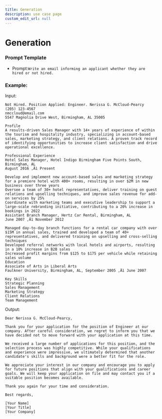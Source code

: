 ```yaml
---
title: Generation
description: use case page
custom_edit_url: null
---
```


# Generation

### Prompt Template
- Prompt:`Write an email informing an applicant whether they are hired or not hired.`

### Example:
Input:

``` 
Not Hired. Position Applied: Engineer. Nerissa G. McCloud-Pearcy
(205) 123-4567
nmccloud@email.com
5547 Magnolia Drive West, Birmingham, AL 35005

Profile
A results-driven Sales Manager with 14+ years of experience of within the tourism and hospitality industry, specializing in account-based sales, marketing strategy, and client relations. A proven track record of identifying opportunities to increase client satisfaction and drive operational excellence.

Professional Experience
Hotel Sales Manager, Hotel Indigo Birmingham Five Points South, Birmingham, AL
August 2016 ‚Äì Present

Develop and implement new account-based sales and marketing strategy for a premiere hotel with 400+ rooms, resulting in over $2M in new business over three years
Oversee a team of 30+ hotel representatives, deliver training on guest relations and upselling techniques, and improve sales revenue for add-on services by 25%
Coordinate with marketing teams and executive leadership to support a large-scale rebranding initiative, contributing to a 20% increase in bookings in 2022
Assistant Branch Manager, Hertz Car Rental, Birmingham, AL
June 2007 ‚Äì November 2012

Managed day-to-day branch functions for a rental car company with over $15M in annual sales, trained and developed a team of 40+ representatives, and delivered training on upselling and cross-selling techniques
Developed referral networks with local hotels and airports, resulting in a 10% increase in B2B sales
Increased profit margins from $125 to $175 per vehicle while retaining sales volume
Education
Associate of Arts in Liberal Arts
Faulkner University, Birmingham, AL, September 2005 ‚Äì June 2007

Key Skills
Strategic Planning
Sales Management
Marketing Strategy
Client Relations
Team Management
```

Output:
```
Dear Nerissa G. McCloud-Pearcy,

Thank you for your application for the position of Engineer at our company. After careful consideration, we regret to inform you that we have decided not to move forward with your application at this time.

We received a large number of applications for this position, and the selection process was highly competitive. While your qualifications and experience were impressive, we ultimately determined that another candidate's skills and background were a better fit for the role.

We appreciate your interest in our company and encourage you to apply for future positions that align with your qualifications and career goals. We will keep your application on file and may contact you if a suitable position becomes available.

Thank you again for your time and consideration.

Best regards,

[Your Name]
[Your Title]
[Your Company]
```